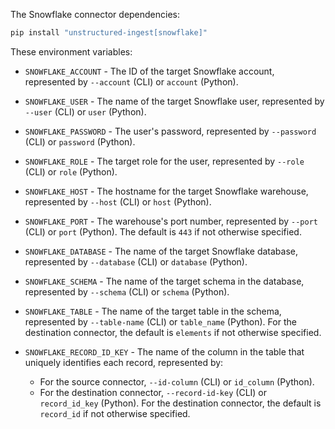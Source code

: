 The Snowflake connector dependencies:

```bash CLI, Python
pip install "unstructured-ingest[snowflake]"
```


<AdditionalIngestDependencies />

These environment variables:

- `SNOWFLAKE_ACCOUNT` - The ID of the target Snowflake account, represented by `--account` (CLI) or `account` (Python).
- `SNOWFLAKE_USER`  - The name of the target Snowflake user, represented by `--user` (CLI) or `user` (Python).
- `SNOWFLAKE_PASSWORD`  - The user's password, represented by `--password` (CLI) or `password` (Python).
- `SNOWFLAKE_ROLE` - The target role for the user, represented by `--role` (CLI) or `role` (Python).
- `SNOWFLAKE_HOST`  - The hostname for the target Snowflake warehouse, represented by `--host` (CLI) or `host` (Python).
- `SNOWFLAKE_PORT`  - The warehouse's port number, represented by `--port` (CLI) or `port` (Python).  The default is `443` if not otherwise specified.
- `SNOWFLAKE_DATABASE`  - The name of the target Snowflake database, represented by `--database` (CLI) or `database` (Python).
- `SNOWFLAKE_SCHEMA` - The name of the target schema in the database, represented by `--schema` (CLI) or `schema` (Python).
- `SNOWFLAKE_TABLE` - The name of the target table in the schema, represented by `--table-name` (CLI) or `table_name` (Python). For the destination connector, the default is `elements` if not otherwise specified.
- `SNOWFLAKE_RECORD_ID_KEY` - The name of the column in the table that uniquely identifies each record, represented by:

  - For the source connector, `--id-column` (CLI) or `id_column` (Python).
  - For the destination connector, `--record-id-key` (CLI) or `record_id_key` (Python). For the destination connector, the default is `record_id` if not otherwise specified.
